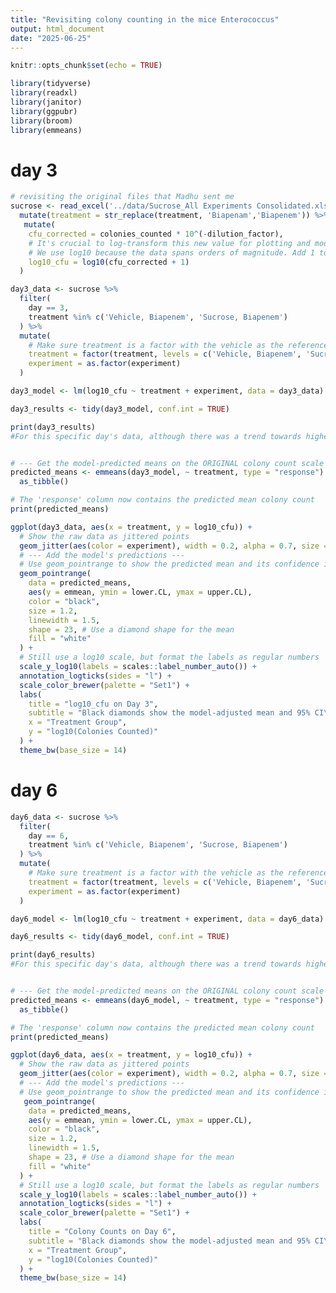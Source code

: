 ```yaml
---
title: "Revisiting colony counting in the mice Enterococcus"
output: html_document
date: "2025-06-25"
---
```


```r
knitr::opts_chunk$set(echo = TRUE)
```

```r
library(tidyverse)
library(readxl)
library(janitor)
library(ggpubr)
library(broom)
library(emmeans)
```

# day 3

```r
# revisiting the original files that Madhu sent me 
sucrose <- read_excel('../data/Sucrose_All Experiments Consolidated.xlsx') %>% clean_names() %>% 
  mutate(treatment = str_replace(treatment, 'Biapenam','Biapenem')) %>% 
   mutate(
    cfu_corrected = colonies_counted * 10^(-dilution_factor),
    # It's crucial to log-transform this new value for plotting and modeling.
    # We use log10 because the data spans orders of magnitude. Add 1 to handle zeros.
    log10_cfu = log10(cfu_corrected + 1)
  )

day3_data <- sucrose %>%
  filter(
    day == 3,
    treatment %in% c('Vehicle, Biapenem', 'Sucrose, Biapenem')
  ) %>%
  mutate(
    # Make sure treatment is a factor with the vehicle as the reference level
    treatment = factor(treatment, levels = c('Vehicle, Biapenem', 'Sucrose, Biapenem')),
    experiment = as.factor(experiment)
  )

day3_model <- lm(log10_cfu ~ treatment + experiment, data = day3_data)

day3_results <- tidy(day3_model, conf.int = TRUE)

print(day3_results)
#For this specific day's data, although there was a trend towards higher colony counts in the sucrose-treated group (an increase of 0.298 on the log scale), you did not find a statistically significant difference between the 'Vehicle, Biapenem' and 'Sucrose, Biapenem' groups after controlling for the experiment effect (p = 0.27).


# --- Get the model-predicted means on the ORIGINAL colony count scale ---
predicted_means <- emmeans(day3_model, ~ treatment, type = "response") %>%
  as_tibble()

# The 'response' column now contains the predicted mean colony count
print(predicted_means)

ggplot(day3_data, aes(x = treatment, y = log10_cfu)) +
  # Show the raw data as jittered points
  geom_jitter(aes(color = experiment), width = 0.2, alpha = 0.7, size = 3) +
  # --- Add the model's predictions ---
  # Use geom_pointrange to show the predicted mean and its confidence interval
  geom_pointrange(
    data = predicted_means,
    aes(y = emmean, ymin = lower.CL, ymax = upper.CL),
    color = "black",
    size = 1.2,
    linewidth = 1.5,
    shape = 23, # Use a diamond shape for the mean
    fill = "white"
  ) +
  # Still use a log10 scale, but format the labels as regular numbers
  scale_y_log10(labels = scales::label_number_auto()) +
  annotation_logticks(sides = "l") +
  scale_color_brewer(palette = "Set1") +
  labs(
    title = "log10_cfu on Day 3",
    subtitle = "Black diamonds show the model-adjusted mean and 95% CI\n(after correcting for any differences between experiments)",
    x = "Treatment Group",
    y = "log10(Colonies Counted)"
  ) +
  theme_bw(base_size = 14)
```

# day 6

```r
day6_data <- sucrose %>%
  filter(
    day == 6,
    treatment %in% c('Vehicle, Biapenem', 'Sucrose, Biapenem')
  ) %>%
  mutate(
    # Make sure treatment is a factor with the vehicle as the reference level
    treatment = factor(treatment, levels = c('Vehicle, Biapenem', 'Sucrose, Biapenem')),
    experiment = as.factor(experiment)
  )

day6_model <- lm(log10_cfu ~ treatment + experiment, data = day6_data)

day6_results <- tidy(day6_model, conf.int = TRUE)

print(day6_results)
#For this specific day's data, although there was a trend towards higher colony counts in the sucrose-treated group (an increase of 0.298 on the log scale), you did not find a statistically significant difference between the 'Vehicle, Biapenem' and 'Sucrose, Biapenem' groups after controlling for the experiment effect (p = 0.27).


# --- Get the model-predicted means on the ORIGINAL colony count scale ---
predicted_means <- emmeans(day6_model, ~ treatment, type = "response") %>%
  as_tibble()

# The 'response' column now contains the predicted mean colony count
print(predicted_means)

ggplot(day6_data, aes(x = treatment, y = log10_cfu)) +
  # Show the raw data as jittered points
  geom_jitter(aes(color = experiment), width = 0.2, alpha = 0.7, size = 3) +
  # --- Add the model's predictions ---
  # Use geom_pointrange to show the predicted mean and its confidence interval
   geom_pointrange(
    data = predicted_means,
    aes(y = emmean, ymin = lower.CL, ymax = upper.CL),
    color = "black",
    size = 1.2,
    linewidth = 1.5,
    shape = 23, # Use a diamond shape for the mean
    fill = "white"
  ) +
  # Still use a log10 scale, but format the labels as regular numbers
  scale_y_log10(labels = scales::label_number_auto()) +
  annotation_logticks(sides = "l") +
  scale_color_brewer(palette = "Set1") +
  labs(
    title = "Colony Counts on Day 6",
    subtitle = "Black diamonds show the model-adjusted mean and 95% CI\n(after correcting for any differences between experiments)",
    x = "Treatment Group",
    y = "log10(Colonies Counted)"
  ) +
  theme_bw(base_size = 14)
```


